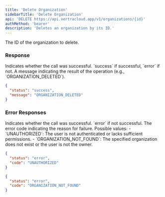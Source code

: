 ```yaml
---
title: 'Delete Organization'
sidebarTitle: 'Delete Organization'
api: 'DELETE https://api.vertracloud.app/v1/organizations/{id}'
authMethod: 'bearer'
description: 'Deletes an organization by its ID.'
---
```


<ParamField path="id" type="string" required>
  The ID of the organization to delete.
</ParamField>

### Response

<ResponseField name="status" type="string">
  Indicates whether the call was successful. `success` if successful, `error` if not.
</ResponseField>

<ResponseField name="message" type="string">
  A message indicating the result of the operation (e.g., `ORGANIZATION_DELETED`).
</ResponseField>

<ResponseExample>

```json Response
{
  "status": "success",
  "message": "ORGANIZATION_DELETED"
}
```

</ResponseExample>

### Error Responses

<ResponseField name="status" type="string">
  Indicates whether the call was successful. `error` if not successful.
</ResponseField>

<ResponseField name="code" type="string">
  The error code indicating the reason for failure. Possible values:
  - `UNAUTHORIZED`: The user is not authenticated or lacks sufficient permissions.
  - `ORGANIZATION_NOT_FOUND`: The specified organization does not exist or the user is not the owner.
</ResponseField>

<ResponseExample>

```json Error Response (403)
{
  "status": "error",
  "code": "UNAUTHORIZED"
}
```

```json Error Response (404)
{
  "status": "error",
  "code": "ORGANIZATION_NOT_FOUND"
}
```

</ResponseExample>